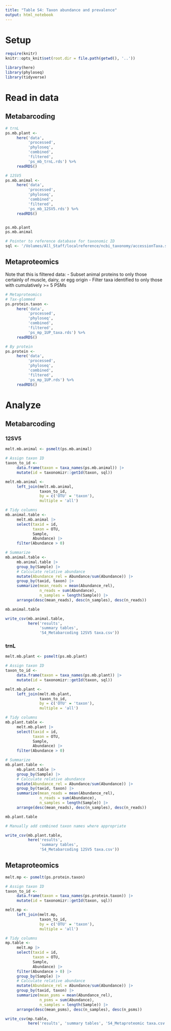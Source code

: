 ```yaml
---
title: "Table S4: Taxon abundance and prevalence"
output: html_notebook
---
```


# Setup

```r
require(knitr)
knitr::opts_knit$set(root.dir = file.path(getwd(), '..'))
```

```r
library(here)
library(phyloseq)
library(tidyverse)
```

# Read in data

## Metabarcoding
```r
# trnL
ps.mb.plant <- 
     here('data',
          'processed',
          'phyloseq',
          'combined',
          'filtered',
          'ps_mb_trnL.rds') %>% 
     readRDS()

# 12SV5
ps.mb.animal <- 
     here('data',
          'processed',
          'phyloseq',
          'combined',
          'filtered',
          'ps_mb_12SV5.rds') %>% 
     readRDS()


ps.mb.plant
ps.mb.animal
```
```r
# Pointer to reference database for taxonomic ID
sql <- '/Volumes/All_Staff/localreference/ncbi_taxonomy/accessionTaxa.sql'
```

## Metaproteomics
Note that this is filtered data:
- Subset animal proteins to only those certainly of muscle, dairy, or egg origin
- Filter taxa identified to only those with cumulatively >= 5 PSMs

```r
# Metaproteomics
# Tax-glommed
ps.protein.taxon <- 
     here('data',
          'processed',
          'phyloseq',
          'combined',
          'filtered',
          'ps_mp_1UP_taxa.rds') %>%
     readRDS()

# By protein
ps.protein <- 
     here('data',
          'processed',
          'phyloseq',
          'combined',
          'filtered',
          'ps_mp_1UP.rds') %>%
     readRDS()
```

# Analyze

## Metabarcoding

### 12SV5

```r
melt.mb.animal <- psmelt(ps.mb.animal)
```

```r
# Assign taxon ID
taxon_to_id <- 
     data.frame(taxon = taxa_names(ps.mb.animal)) |> 
     mutate(id = taxonomizr::getId(taxon, sql))

melt.mb.animal <- 
     left_join(melt.mb.animal,
               taxon_to_id,
               by = c('OTU' = 'taxon'),
               multiple = 'all')

```

```r
# Tidy columns
mb.animal.table <- 
     melt.mb.animal |> 
     select(taxid = id,
            taxon = OTU,
            Sample, 
            Abundance) |> 
     filter(Abundance > 0) 
```

```r
# Summarize
mb.animal.table <- 
     mb.animal.table |> 
     group_by(Sample) |> 
     # Calculate relative abundance
     mutate(Abundance_rel = Abundance/sum(Abundance)) |> 
     group_by(taxid, taxon) |>
     summarize(mean_reads = mean(Abundance_rel),
               n_reads = sum(Abundance),
               n_samples = length(Sample)) |> 
     arrange(desc(mean_reads), desc(n_samples), desc(n_reads))
```

```r
mb.animal.table
```

```r
write_csv(mb.animal.table,
          here('results',
               'summary tables',
               'S4_Metabarcoding 12SV5 taxa.csv'))
```

### trnL

```r
melt.mb.plant <- psmelt(ps.mb.plant)
```

```r
# Assign taxon ID
taxon_to_id <- 
     data.frame(taxon = taxa_names(ps.mb.plant)) |> 
     mutate(id = taxonomizr::getId(taxon, sql))

melt.mb.plant <- 
     left_join(melt.mb.plant,
               taxon_to_id,
               by = c('OTU' = 'taxon'),
               multiple = 'all')
```

```r
# Tidy columns
mb.plant.table <- 
     melt.mb.plant |> 
     select(taxid = id,
            taxon = OTU,
            Sample, 
            Abundance) |> 
     filter(Abundance > 0) 
```

```r
# Summarize
mb.plant.table <- 
     mb.plant.table |> 
     group_by(Sample) |> 
     # Calculate relative abundance
     mutate(Abundance_rel = Abundance/sum(Abundance)) |> 
     group_by(taxid, taxon) |>
     summarize(mean_reads = mean(Abundance_rel),
               n_reads = sum(Abundance),
               n_samples = length(Sample)) |> 
     arrange(desc(mean_reads), desc(n_samples), desc(n_reads))
```

```r
mb.plant.table
```
```r
# Manually add combined taxon names where appropriate

```

```r
write_csv(mb.plant.table,
          here('results',
               'summary tables',
               'S4_Metabarcoding 12SV5 taxa.csv'))
```

## Metaproteomics

```r
melt.mp <- psmelt(ps.protein.taxon)
```

```r
# Assign taxon ID
taxon_to_id <- 
     data.frame(taxon = taxa_names(ps.protein.taxon)) |> 
     mutate(id = taxonomizr::getId(taxon, sql))

melt.mp <- 
     left_join(melt.mp,
               taxon_to_id,
               by = c('OTU' = 'taxon'),
               multiple = 'all')
```

```r
# Tidy columns
mp.table <- 
     melt.mp |> 
     select(taxid = id,
            taxon = OTU,
            Sample, 
            Abundance) |> 
     filter(Abundance > 0) |> 
     group_by(Sample) |> 
     # Calculate relative abundance
     mutate(Abundance_rel = Abundance/sum(Abundance)) |> 
     group_by(taxid, taxon) |>
     summarize(mean_psms = mean(Abundance_rel),
               n_psms = sum(Abundance),
               n_samples = length(Sample)) |> 
     arrange(desc(mean_psms), desc(n_samples), desc(n_psms))
```

```r
write_csv(mp.table,
          here('results', 'summary tables', 'S4_Metaproteomic taxa.csv'))
```


